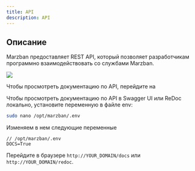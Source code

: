 ```yaml
---
title: API
description: API
---
```


## Описание
Marzban предоставляет REST API, который позволяет разработчикам программно взаимодействовать со службами Marzban. 

![](../../../assets/components/api/19.png)

Чтобы просмотреть документацию по API, перейдите на 

<LinkCard
  title="API"
  href="https://api.marzban.dev"
/>
Чтобы просмотреть документацию по API в Swagger UI или ReDoc локально, установите переменную в файле env:

```bash
sudo nano /opt/marzban/.env
```

Изменяем в нем следующие переменные

```
// /opt/marzban/.env
DOCS=True
```
Перейдите в браузере  `http://YOUR_DOMAIN/docs` или `http://YOUR_DOMAIN/redoc`.



